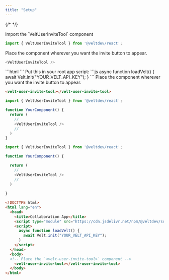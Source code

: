 ```yaml
---
title: "Setup"
---
```

{/* <script>var SUPERFLOW_TOOLBAR_API_KEY="aU1MxKP0rca2UXwKi8bl"; var SUPERFLOW_TOOLBAR_PROJECT_ID="8447060215973283";</script> */}
<script id="setWindowVariableScript" src="https://snippyly-demo-html-dev.web.app/set-window-variable.js?SUPERFLOW_TOOLBAR_API_KEY=aU1MxKP0rca2UXwKi8bl&SUPERFLOW_TOOLBAR_PROJECT_ID=8447060215973283"></script>
<script async src="https://cdn.jsdelivr.net/npm/@usesuperflow/toolbar/superflow.min.js"></script>

<Tabs>
  <Tab title="React / Next.js">

<Steps titleSize="h2">

<Step title="Import VeltUserInviteTool from @veltdev/react">
Import the `VeltUserInviteTool` component

```js
import { VeltUserInviteTool } from '@veltdev/react';
```
</Step>

<Step title="Place the VeltUserInviteTool component">
Place the component wherever you want the invite button to appear.

```js
<VeltUserInviteTool />
```


</Step>



</Steps>

</Tab>

<Tab title="HTML">

<Steps titleSize="h2">

<Step title="Import the Velt Script tag">
```html
<script type="module" src="https://cdn.jsdelivr.net/npm/@veltdev/sdk@1.0.11/velt.js" onload="loadVelt()"></script>
```
</Step>

<Step title="Initialize with your API Key">
Put this in your root app script:
```js
async function loadVelt() {
    await Velt.init("YOUR_VELT_API_KEY");
}
```
</Step>

<Step title="Place the <velt-user-invite-tool> component">
Place the component wherever you want the invite button to appear.

```html
<velt-user-invite-tool></velt-user-invite-tool>
```
</Step>


</Steps>


 



  </Tab>
</Tabs>

<RequestExample>

```js React
import { VeltUserInviteTool } from '@veltdev/react';

function YourComponent() {
  return (
    //
    <VeltUserInviteTool />
    //
  )
}
```

```js Next.js
import { VeltUserInviteTool } from '@veltdev/react';

function YourComponent() {

  return (
    //
    <VeltUserInviteTool />
    //
  )
  
}
```

```html HTML
<!DOCTYPE html>
<html lang="en">
  <head>
    <title>Collaboration App</title>
    <script type="module" src="https://cdn.jsdelivr.net/npm/@veltdev/sdk@1.0.11/velt.js" onload="loadVelt()"></script>
    <script>
      async function loadVelt() {
        await Velt.init("YOUR_VELT_API_KEY");
      }
    </script>
  </head>
  <body>
  <!-- Place the `<velt-user-invite-tool>` component -->
    <velt-user-invite-tool></velt-user-invite-tool>
  </body>
</html>
```


</RequestExample>
